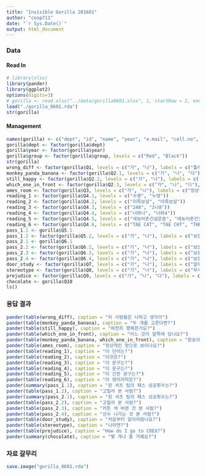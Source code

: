 ```yaml
---
title: "Invisible Gorilla 201601"
author: "coop711"
date: "`r Sys.Date()`"
output: html_document
---
```


### Data

#### Read In

```r
# library(xlsx)
library(pander)
library(ggplot2)
options(digits=3)
# gorilla <- read.xlsx("../data/gorilla0601.xlsx", 1, startRow = 2, endRow = 66, header = FALSE, colIndex = c(3:7, 9:31), colClasses = c(rep("character", 17), "numeric", "character", "numeric", rep("character", 6), "numeric", "character"))
load("./gorilla_0601.rda")
str(gorilla)
```

#### Management

```r
names(gorilla) <- c("dept", "id", "name", "year", "e.mail", "cell.no", "Q1", "Q2.1", "Q2.2", "Q2.3", "Q3", "Q4.1", "Q4.2", "Q4.3", "Q4.4", "Q4.5", "Q4.6", "Q5.1", "Q5.2", "Q6.1", "Q6.2", "Q6.3", "Q6.4", "Q7", "Q8", "Q9", "Q10", "group")
gorilla$dept <- factor(gorilla$dept)
gorilla$year <- factor(gorilla$year)
gorilla$group <- factor(gorilla$group, levels = c("Red", "Black"))
str(gorilla)
wrong_diff <- factor(gorilla$Q1, levels = c("가", "나"), labels = c("틀리다", "다르다"))
monkey_panda_banana <- factor(gorilla$Q2.1, levels = c("가", "나", "다"), labels = c("원숭이와 바나나", "원숭이와 팬더", "팬더와 바나나"))
still_happy <- factor(gorilla$Q2.2, levels = c("가", "나"), labels = c("행복해 보인다", "행복해 보이지 않는다"))
which_one_in_front <- factor(gorilla$Q2.3, levels = c("가", "나", "다"), labels = c("맨 위의 비행접시", "중간 위치 비행접시", "맨 아래 비행접시"))
ames_room <- factor(gorilla$Q3, levels = c("가", "나"), labels = c("정상적인 방이다", "아니다"))
reading_1 <- factor(gorilla$Q4.1, levels = c("수영", "누영"))
reading_2 <- factor(gorilla$Q4.2, levels = c("미특보살", "미륵보살"))
reading_3 <- factor(gorilla$Q4.3, levels = c("248", "2나8"))
reading_4 <- factor(gorilla$Q4.4, levels = c("너와나", "너와4"))
reading_5 <- factor(gorilla$Q4.5, levels = c("새농어촌건설운동", "애농어촌건설운동"), labels = c("새농어촌건설운동", "모르겠다"))
reading_6 <- factor(gorilla$Q4.6, levels = c("TAE CAT", "TAE CHT", "THE CAT", "THE CHT"))
pass_1.1 <- gorilla$Q5.1
pass_1.2 <- factor(gorilla$Q5.2, levels = c("가", "나"), labels = c("보았다", "못 보았다"))
pass_2.1 <- gorilla$Q6.1
pass_2.2 <- factor(gorilla$Q6.2, levels = c("가", "나"), labels = c("보았다", "못 보았다"))
pass_2.3 <- factor(gorilla$Q6.3, levels = c("가", "나"), labels = c("보았다", "못 보았다"))
pass_2.4 <- factor(gorilla$Q6.4, levels = c("가", "나"), labels = c("보았다", "못 보았다"))
door_study <- factor(gorilla$Q7, levels = c("가", "나"), labels = c("알아차렸다", "몰랐다"))
stereotype <- factor(gorilla$Q8, levels = c("가", "나"), labels = c("무시한다", "팻말에 따른다"))
prejudice <- factor(gorilla$Q9, levels = c("가", "나", "다"), labels = c("동등하게", "백인 우호", "동남아인 우호"))
chocolate <- gorilla$Q10
ls()
```

### 응답 결과

```r
pander(table(wrong_diff), caption = "이 사람들은 나하고 생각이")
pander(table(monkey_panda_banana), caption = "두 개를 고른다면?")
pander(table(still_happy), caption = "여전히 행복한가요?")
pander(table(which_one_in_front), caption = "어느 것이 앞쪽에 있나요?")
pander(table(monkey_panda_banana, which_one_in_front), caption = "원숭이-바나나-팬더 vs 어느 것이 앞쪽에 있나요?")
pander(table(ames_room), caption = "정상적인 방으로 보이나요?")
pander(table(reading_1), caption = "이 단어는?")
pander(table(reading_2), caption = "이것은?")
pander(table(reading_3), caption = "이 문구는?")
pander(table(reading_4), caption = "이 문구는?")
pander(table(reading_5), caption = "이 간판 문구는?")
pander(table(reading_6), caption = "이 영어자막은?")
pander(summary(pass_1.1), caption = "흰 셔츠 팀의 패스 성공횟수는?")
pander(table(pass_1.2), caption = "고릴라 본 사람?")
pander(summary(pass_2.1), caption = "흰 셔츠 팀의 패스 성공횟수는?")
pander(table(pass_2.2), caption = "고릴라 본 사람?")
pander(table(pass_2.3), caption = "커튼 색 바뀐 것 본 사람?")
pander(table(pass_2.4), caption = "선수 나가는 것 본 사람?")
pander(table(door_study), caption = "처음부터 알아차렸나요?")
pander(table(stereotype), caption = "나라면?")
pander(table(prejudice), caption = "How do I go to COEX?")
pander(summary(chocolate), caption = "몇 개나 줄 거예요?")
```


### 자료 갈무리

```r
save.image("gorilla_0601.rda")
```
